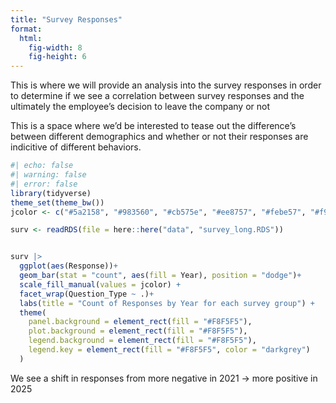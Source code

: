 ```yaml
---
title: "Survey Responses"
format:
  html:
    fig-width: 8
    fig-height: 6
---
```


This is where we will provide an analysis into the survey responses in order to determine if we see a correlation between survey responses and the ultimately the employee's decision to leave the company or not


This is a space where we'd be interested to tease out the difference's between different demographics and whether or not their responses are indicitive of different behaviors.

```r
#| echo: false
#| warning: false
#| error: false
library(tidyverse)
theme_set(theme_bw())
jcolor <- c("#5a2158", "#983560", "#cb575e", "#ee8757", "#febe57", "#f9f871")

surv <- readRDS(file = here::here("data", "survey_long.RDS"))


surv |> 
  ggplot(aes(Response))+
  geom_bar(stat = "count", aes(fill = Year), position = "dodge")+
  scale_fill_manual(values = jcolor) +
  facet_wrap(Question_Type ~ .)+
  labs(title = "Count of Responses by Year for each survey group") + 
  theme(
    panel.background = element_rect(fill = "#F8F5F5"),
    plot.background = element_rect(fill = "#F8F5F5"),
    legend.background = element_rect(fill = "#F8F5F5"),
    legend.key = element_rect(fill = "#F8F5F5", color = "darkgrey")
  )

```

We see a shift in responses from more negative in 2021 -> more positive in 2025